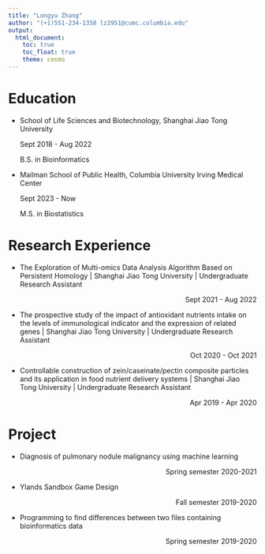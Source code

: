 ```yaml
---
title: "Longyu Zhang"
author: "(+1)551-234-1358 lz2951@cumc.columbia.edu"
output: 
  html_document:
    toc: true
    toc_float: true
    theme: cosmo
---
```


# Education

- School of Life Sciences and Biotechnology, Shanghai Jiao Tong University <p align="right">Sept 2018 - Aug 2022</p>
B.S. in Bioinformatics

- Mailman School of Public Health, Columbia University Irving Medical Center <p align="right">Sept 2023 - Now</p>
M.S. in Biostatistics

# Research Experience

- The Exploration of Multi-omics Data Analysis Algorithm Based on Persistent Homology | Shanghai Jiao Tong University | Undergraduate Research Assistant <p align="right">Sept 2021 - Aug 2022</p>

- The prospective study of the impact of antioxidant nutrients intake on the levels of immunological indicator and the expression of related genes | Shanghai Jiao Tong University | Undergraduate Research Assistant <p align="right">Oct 2020 - Oct 2021</p>

- Controllable construction of zein/caseinate/pectin composite particles and its application in food nutrient delivery systems | Shanghai Jiao Tong University | Undergraduate Research Assistant <p align="right">Apr 2019 - Apr 2020</p>

# Project

- Diagnosis of pulmonary nodule malignancy using machine learning <p align="right">Spring semester 2020-2021</p>

- Ylands Sandbox Game Design <p align="right">Fall semester 2019-2020</p>

- Programming to find differences between two files containing bioinformatics data <p align="right">Spring semester 2019-2020</p>
